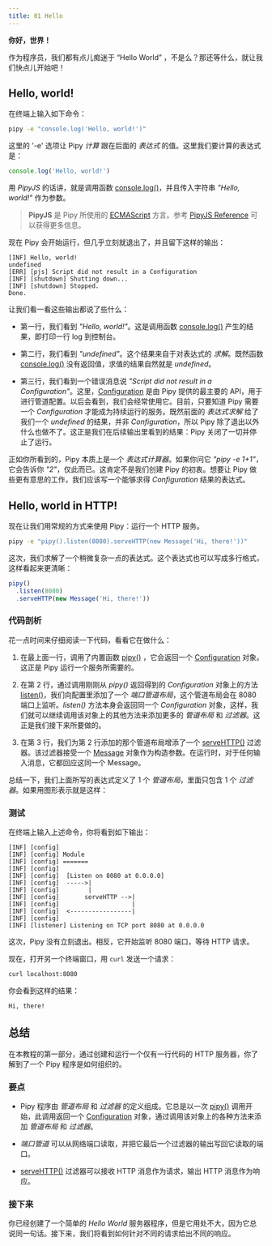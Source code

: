 ```yaml
---
title: 01 Hello
---
```



**你好，世界！**

作为程序员，我们都有点儿痴迷于 “Hello World” ，不是么？那还等什么，就让我们快点儿开始吧！

## Hello, world!

在终端上输入如下命令：

``` sh
pipy -e "console.log('Hello, world!')"
```

这里的 '-e' 选项让 Pipy _计算_ 跟在后面的 _表达式_ 的值。这里我们要计算的表达式是：

``` js
console.log('Hello, world!')
```

用 _PipyJS_ 的话讲，就是调用函数 [console.log()](/reference/api/console/log)，并且传入字符串 _"Hello, world!"_ 作为参数。

> **PipyJS** 是 Pipy 所使用的 [ECMAScript](https://en.wikipedia.org/wiki/ECMAScript) 方言。参考 [PipyJS Reference](/reference/pjs) 可以获得更多信息。

现在 Pipy 会开始运行，但几乎立刻就退出了，并且留下这样的输出：

```
[INF] Hello, world!
undefined
[ERR] [pjs] Script did not result in a Configuration
[INF] [shutdown] Shutting down...
[INF] [shutdown] Stopped.
Done.
```

让我们看一看这些输出都说了些什么：

- 第一行，我们看到 _"Hello, world!"_。这是调用函数 [console.log()](/reference/api/console/log) 产生的结果，即打印一行 log 到控制台。

- 第二行，我们看到 _"undefined"_。这个结果来自于对表达式的 _求解_。既然函数 [console.log()](/reference/api/console/log) 没有返回值，求值的结果自然就是 _undefined_。

- 第三行，我们看到一个错误消息说 _"Script did not result in a Configuration"_。这里，[Configuration](/reference/api/Configuration) 是由 Pipy 提供的最主要的 API，用于进行管道配置。以后会看到，我们会经常使用它。目前，只要知道 Pipy 需要一个 _Configuration_ 才能成为持续运行的服务。既然前面的 _表达式求解_ 给了我们一个 _undefined_ 的结果，并非 _Configuration_，所以 Pipy 除了退出以外什么也做不了。这正是我们在后续输出里看到的结果：Pipy 关闭了一切并停止了运行。

正如你所看到的，Pipy 本质上是一个 _表达式计算器_。如果你问它 _"pipy -e 1+1"_，它会告诉你 _"2"_，仅此而已。这肯定不是我们创建 Pipy 的初衷。想要让 Pipy 做些更有意思的工作，我们应该写一个能够求得 _Configuration_ 结果的表达式。

## Hello, world in HTTP!

现在让我们用常规的方式来使用 Pipy：运行一个 HTTP 服务。

``` sh
pipy -e "pipy().listen(8080).serveHTTP(new Message('Hi, there!'))"
```

这次，我们求解了一个稍微复杂一点的表达式。这个表达式也可以写成多行格式，这样看起来更清晰：

``` js
pipy()
  .listen(8080)
  .serveHTTP(new Message('Hi, there!'))
```

### 代码剖析

花一点时间来仔细阅读一下代码，看看它在做什么：

1. 在最上面一行，调用了内置函数 [pipy()](/reference/api/pipy) ，它会返回一个 [Configuration](/reference/api/Configuration) 对象。这正是 Pipy 运行一个服务所需要的。

2. 在第 2 行，通过调用刚刚从 _pipy()_ 返回得到的 _Configuration_ 对象上的方法 [listen()](/reference/api/Configuration/listen)，我们向配置里添加了一个 _端口管道布局_，这个管道布局会在 8080 端口上监听。_listen()_ 方法本身会返回同一个 _Configuration_ 对象，这样，我们就可以继续调用该对象上的其他方法来添加更多的 _管道布局_ 和 _过滤器_。这正是我们接下来所要做的。

3. 在第 3 行，我们为第 2 行添加的那个管道布局增添了一个 [serveHTTP()](/reference/classes/Configuration/serveHTTP) 过滤器。该过滤器接受一个 [Message](/reference/classes/Message) 对象作为构造参数。在运行时，对于任何输入消息，它都回应这同一个 Message。

总结一下，我们上面所写的表达式定义了 1 个 _管道布局_，里面只包含 1 个 _过滤器_。如果用图形表示就是这样：

<div style="text-align: center">
  <SvgHelloPipeline/>
</div>

### 测试

在终端上输入上述命令，你将看到如下输出：

```
[INF] [config]
[INF] [config] Module 
[INF] [config] =======
[INF] [config]
[INF] [config]  [Listen on 8080 at 0.0.0.0]
[INF] [config]  ----->|
[INF] [config]        |
[INF] [config]       serveHTTP -->|
[INF] [config]                    |
[INF] [config]  <-----------------|
[INF] [config]  
[INF] [listener] Listening on TCP port 8080 at 0.0.0.0
```

这次，Pipy 没有立刻退出。相反，它开始监听 8080 端口，等待 HTTP 请求。

现在，打开另一个终端窗口，用 `curl` 发送一个请求：

``` sh
curl localhost:8080
```

你会看到这样的结果：

```
Hi, there!
```

## 总结

在本教程的第一部分，通过创建和运行一个仅有一行代码的 HTTP 服务器，你了解到了一个 Pipy 程序是如何组织的。

### 要点

* Pipy 程序由 _管道布局_ 和 _过滤器_ 的定义组成。它总是以一次 [pipy()](/reference/api/pipy) 调用开始，此调用返回一个 [Configuration](/reference/api/Configuration) 对象，通过调用该对象上的各种方法来添加 _管道布局_ 和 _过滤器_。

* _端口管道_ 可以从网络端口读取，并把它最后一个过滤器的输出写回它读取的端口。

* [serveHTTP()](/reference/api/Configuration/serveHTTP) 过滤器可以接收 HTTP 消息作为请求，输出 HTTP 消息作为响应。

### 接下来

你已经创建了一个简单的 _Hello World_ 服务器程序，但是它用处不大，因为它总说同一句话。接下来，我们将看到如何针对不同的请求给出不同的响应。